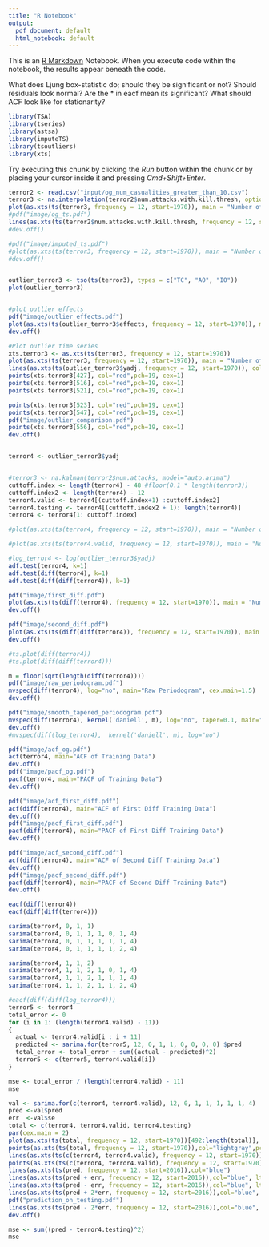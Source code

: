```yaml
---
title: "R Notebook"
output:
  pdf_document: default
  html_notebook: default
---
```


This is an [R Markdown](http://rmarkdown.rstudio.com) Notebook. When you execute code within the notebook, the results appear beneath the code. 

What does Ljung box-statistic do; should they be significant or not? Should residuals look normal? Are the * in eacf mean its significant? What should ACF look like for stationarity?

```r
library(TSA)
library(tseries)
library(astsa)
library(imputeTS)
library(tsoutliers)
library(xts)
```

Try executing this chunk by clicking the *Run* button within the chunk or by placing your cursor inside it and pressing *Cmd+Shift+Enter*. 

```r

terror2 <- read.csv("input/og_num_casualities_greater_than_10.csv")
terror3 <- na.interpolation(terror2$num.attacks.with.kill.thresh, option="linear")
plot(as.xts(ts(terror3, frequency = 12, start=1970)), main = "Number of Terrorist Attacks (w/ Linear Imputed Data)", major.format = "%Y-%m", grid.col="white", lwd=1, major.ticks = "years", ylim=c(0, 225), col="red")
#pdf("image/og_ts.pdf")
lines(as.xts(ts(terror2$num.attacks.with.kill.thresh, frequency = 12, start=1970)), col="black", lwd=1.2)
#dev.off()
```

```r
#pdf("image/imputed_ts.pdf")
#plot(as.xts(ts(terror3, frequency = 12, start=1970)), main = "Number of Terrorist Attacks (w/ Linear Imputed Data)", major.format = "%Y-%m", grid.col="white", lwd=1, major.ticks = "years", ylim=c(0, 225))
#dev.off()


outlier_terror3 <- tso(ts(terror3), types = c("TC", "AO", "IO"))
plot(outlier_terror3)


#plot outlier effects
pdf("image/outlier_effects.pdf")
plot(as.xts(ts(outlier_terror3$effects, frequency = 12, start=1970)), main = "Outlier Effects", major.format = "%Y-%m", grid.col="white", lwd=1, major.ticks = "years", col="red")
dev.off()

#Plot outlier time series
xts.terror3 <- as.xts(ts(terror3, frequency = 12, start=1970))
plot(as.xts(ts(terror3, frequency = 12, start=1970)), main = "Number of Terrorist Attacks (Outliers Removed)", major.format = "%Y-%m", grid.col="white", lwd=1, major.ticks = "years", col="lightgray", ylim=c(0, 225))
lines(as.xts(ts(outlier_terror3$yadj, frequency = 12, start=1970)), col="blue")
points(xts.terror3[427], col="red",pch=19, cex=1)
points(xts.terror3[516], col="red",pch=19, cex=1)
points(xts.terror3[521], col="red",pch=19, cex=1)

points(xts.terror3[523], col="red",pch=19, cex=1)
points(xts.terror3[547], col="red",pch=19, cex=1)
pdf("image/outlier_comparison.pdf")
points(xts.terror3[556], col="red",pch=19, cex=1)
dev.off()


terror4 <- outlier_terror3$yadj


#terror3 <- na.kalman(terror2$num.attacks, model="auto.arima")
cuttoff.index <- length(terror4) - 48 #floor(0.1 * length(terror3))
cuttoff.index2 <- length(terror4) - 12
terror4.valid <- terror4[(cuttoff.index+1) :cuttoff.index2]
terror4.testing <- terror4[(cuttoff.index2 + 1): length(terror4)]
terror4 <- terror4[1: cuttoff.index]

#plot(as.xts(ts(terror4, frequency = 12, start=1970)), main = "Number of Terrorist Attacks (Training Set)", major.format = "%Y-%m", grid.col="white", lwd=1, major.ticks = "years")

#plot(as.xts(ts(terror4.valid, frequency = 12, start=1970)), main = "Number of Terrorist Attacks (Validation Set)", major.format = "%Y-%m", grid.col="white", lwd=1)
```

```r
#log_terror4 <- log(outlier_terror3$yadj)
adf.test(terror4, k=1)
adf.test(diff(terror4), k=1)
adf.test(diff(diff(terror4)), k=1)

pdf("image/first_diff.pdf")
plot(as.xts(ts(diff(terror4), frequency = 12, start=1970)), main = "Number of Terrorist Attacks (First Diff)", major.format = "%Y-%m", grid.col="white", lwd=1, major.ticks = "years")
dev.off()

pdf("image/second_diff.pdf")
plot(as.xts(ts(diff(diff(terror4)), frequency = 12, start=1970)), main = "Number of Terrorist Attacks (Second Diff)", major.format = "%Y-%m", grid.col="white", lwd=1, major.ticks = "years")
dev.off()

#ts.plot(diff(terror4))
#ts.plot(diff(diff(terror4)))
```

```r
m = floor(sqrt(length(diff(terror4))))
pdf("image/raw_periodogram.pdf")
mvspec(diff(terror4), log="no", main="Raw Periodogram", cex.main=1.5)
dev.off()

pdf("image/smooth_tapered_periodogram.pdf")
mvspec(diff(terror4), kernel('daniell', m), log="no", taper=0.1, main="Smoothed and Tapered Periodogram")
dev.off()
#mvspec(diff(log_terror4),  kernel('daniell', m), log="no")
```

```r
pdf("image/acf_og.pdf")
acf(terror4, main="ACF of Training Data")
dev.off()
pdf("image/pacf_og.pdf")
pacf(terror4, main="PACF of Training Data")
dev.off()

pdf("image/acf_first_diff.pdf")
acf(diff(terror4), main="ACF of First Diff Training Data")
dev.off()
pdf("image/pacf_first_diff.pdf")
pacf(diff(terror4), main="PACF of First Diff Training Data")
dev.off()

pdf("image/acf_second_diff.pdf")
acf(diff(terror4), main="ACF of Second Diff Training Data")
dev.off()
pdf("image/pacf_second_diff.pdf")
pacf(diff(terror4), main="PACF of Second Diff Training Data")
dev.off()
```


```r
eacf(diff(terror4))
eacf(diff(diff(terror4)))
```

```r
sarima(terror4, 0, 1, 1)
sarima(terror4, 0, 1, 1, 1, 0, 1, 4)
sarima(terror4, 0, 1, 1, 1, 1, 1, 4)
sarima(terror4, 0, 1, 1, 1, 1, 2, 4)

sarima(terror4, 1, 1, 2)
sarima(terror4, 1, 1, 2, 1, 0, 1, 4)
sarima(terror4, 1, 1, 2, 1, 1, 1, 4)
sarima(terror4, 1, 1, 2, 1, 1, 2, 4)
```


```r
#eacf(diff(diff(log_terror4)))
terror5 <- terror4
total_error <- 0
for (i in 1: (length(terror4.valid) - 11))
{
  actual <- terror4.valid[i : i + 11]
  predicted <- sarima.for(terror5, 12, 0, 1, 1, 0, 0, 0, 0) $pred
  total_error <- total_error + sum((actual - predicted)^2)
  terror5 <- c(terror5, terror4.valid[i]) 
}

mse <- total_error / (length(terror4.valid) - 11)
mse


```

```r
val <- sarima.for(c(terror4, terror4.valid), 12, 0, 1, 1, 1, 1, 1, 4)
pred <-val$pred
err  <-val$se
total <- c(terror4, terror4.valid, terror4.testing)
par(cex.main = 2)
plot(as.xts(ts(total, frequency = 12, start=1970))[492:length(total)], main = "Number of Terrorist Attacks (Prediction)", major.format = "%Y-%m", grid.col="white", lwd=1, major.ticks = "years", col="lightgray", pch="1", ylim=c(0, 225))
points(as.xts(ts(total, frequency = 12, start=1970)),col="lightgray",pch="o")
lines(as.xts(ts(c(terror4, terror4.valid), frequency = 12, start=1970)),col="black")
points(as.xts(ts(c(terror4, terror4.valid), frequency = 12, start=1970)),col="black",pch="o")
lines(as.xts(ts(pred, frequency = 12, start=2016)),col="blue")
lines(as.xts(ts(pred + err, frequency = 12, start=2016)),col="blue", lty="dashed")
lines(as.xts(ts(pred - err, frequency = 12, start=2016)),col="blue", lty="dashed")
lines(as.xts(ts(pred + 2*err, frequency = 12, start=2016)),col="blue", lty="dotted")
pdf("prediction_on_testing.pdf")
lines(as.xts(ts(pred - 2*err, frequency = 12, start=2016)),col="blue", lty="dotted")
dev.off()

mse <- sum((pred - terror4.testing)^2)
mse
```
